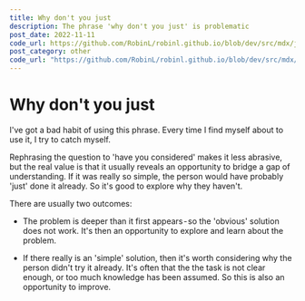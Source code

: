 ```yaml
---
title: Why don't you just
description: The phrase 'why don't you just' is problematic
post_date: 2022-11-11
code_url: https://github.com/RobinL/robinl.github.io/blob/dev/src/mdx/just.mdx
post_category: other
code_url: "https://github.com/RobinL/robinl.github.io/blob/dev/src/mdx/just.mdx"
---
```



# Why don't you just

I've got a bad habit of using this phrase. Every time I find myself about to use it, I try to catch myself.

Rephrasing the question to 'have you considered' makes it less abrasive, but the real value is that it usually reveals an opportunity to bridge a gap of understanding.
If it was really so simple, the person would have probably 'just' done it already. So it's good to explore why they haven't.

There are usually two outcomes:

- The problem is deeper than it first appears - so the 'obvious' solution does not work. It's then an opportunity to explore and learn about the problem.

- If there really is an 'simple' solution, then it's worth considering why the person didn't try it already. It's often that the the task is not clear enough, or too much knowledge has been assumed. So this is also an opportunity to improve.